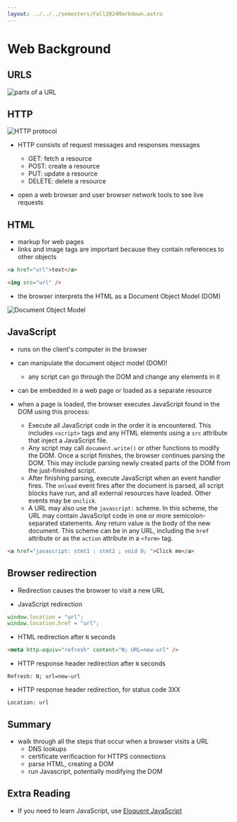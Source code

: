 ```yaml
---
layout: ../../../semesters/Fall2024Markdown.astro
---
```


# Web Background

## URLS

![parts of a URL](/images/security-book/figure-9.1.png)

## HTTP

![HTTP protocol](/images/security-book/figure-9.2.png)

- HTTP consists of request messages and responses messages

  - GET: fetch a resource
  - POST: create a resource
  - PUT: update a resource
  - DELETE: delete a resource

- open a web browser and user browser network tools to see live requests

## HTML

- markup for web pages
- links and image tags are important because they contain references to other
  objects

```html
<a href="url">text</a>

<img src="url" />
```

- the browser interprets the HTML as a Document Object Model (DOM)

![Document Object Model](/images/notes/DOM.png)

## JavaScript

- runs on the client's computer in the browser
- can manipulate the document object model (DOM)!
  - any script can go through the DOM and change any elements in it
- can be embedded in a web page or loaded as a separate resource

- when a page is loaded, the browser executes JavaScript found in the DOM using
  this process:

  - Execute all JavaScript code in the order it is encountered. This includes
    `<script>` tags and any HTML elements using a `src` attribute that inject a
    JavaScript file.
  - Any script may call `document.write()` or other functions to modify the DOM.
    Once a script finishes, the browser continues parsing the DOM. This may
    include parsing newly created parts of the DOM from the just-finished
    script.
  - After finishing parsing, execute JavaScript when an event handler fires. The
    `onload` event fires after the document is parsed, all script blocks have
    run, and all external resources have loaded. Other events may be `onclick`.
  - A URL may also use the `javascript:` scheme. In this scheme, the URL may
    contain JavaScript code in one or more semicolon-separated statements. Any
    return value is the body of the new document. This scheme can be in any URL,
    including the `href` attribute or as the `action` attribute in a `<form>`
    tag.

```html
<a href="javascript: stmt1 ; stmt2 ; void 0; ">Click me</a>
```

## Browser redirection

- Redirection causes the browser to visit a new URL

- JavaScript redirection

```javascript
window.location = "url";
window.location.href = "url";
```

- HTML redirection after `N` seconds

```html
<meta http-equiv="refresh" content="N; URL=new-url" />
```

- HTTP response header redirection after `N` seconds

```
Refresh: N; url=new-url
```

- HTTP response header redirection, for status code 3XX

```
Location: url
```

## Summary

- walk through all the steps that occur when a browser visits a URL
  - DNS lookups
  - certificate verificaction for HTTPS connections
  - parse HTML, creating a DOM
  - run Javascript, potentially modifying the DOM

## Extra Reading

- If you need to learn JavaScript, use
  [Eloquent JavaScript](https://eloquentjavascript.net/)
